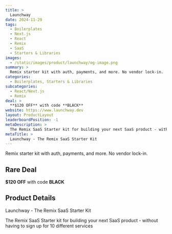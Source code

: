 ```yaml
---
title: >
  Launchway
date: 2024-11-29
tags:
  - Boilerplates
  - Next.js
  - React
  - Remix
  - SaaS
  - Starters & Libraries
images:
  - /static/images/product/launchway/og-image.png
summary: >
  Remix starter kit with auth, payments, and more. No vendor lock-in.
categories:
  - Boilerplates, Starters & Libraries
subcategories:
  - React/Next.js
  - Remix
deal: >
  **$120 OFF** with code **BLACK**
website: https://www.launchway.dev
layout: ProductLayout
leaderboardPosition: -1
metaDescription: >
  The Remix SaaS Starter kit for building your next SaaS product - without having to sign up for 10 different services
metaTitle: >
  Launchway - The Remix SaaS Starter Kit
---
```

Remix starter kit with auth, payments, and more. No vendor lock-in.

## Rare Deal

**$120 OFF** with code **BLACK**

## Product Details

Launchway - The Remix SaaS Starter Kit

The Remix SaaS Starter kit for building your next SaaS product - without having to sign up for 10 different services
